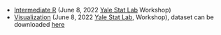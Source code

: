 * [Intermediate R](IntermediateR.html) (June 8, 2022 [Yale Stat Lab](https://marx.library.yale.edu/data-gis-statlab/statlab) Workshop)
* [Visualization](Visualization.html) (June 8, 2022 [Yale Stat Lab](https://marx.library.yale.edu/data-gis-statlab/statlab), Workshop), dataset can be downloaded [here](https://openpolicing.stanford.edu/data/)